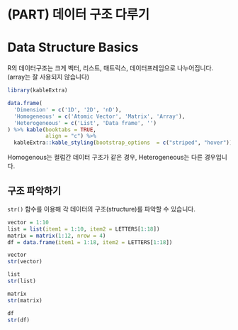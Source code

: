 # (PART) 데이터 구조 다루기 {-}

# Data Structure Basics

R의 데이터구조는 크게 벡터, 리스트, 매트릭스, 데이터프레임으로 나누어집니다. (array는 잘 사용되지 않습니다) 

```r
library(kableExtra)

data.frame(
  'Dimension' = c('1D', '2D', 'nD'),
  'Homogeneous' = c('Atomic Vector', 'Matrix', 'Array'),
  'Heterogeneous' = c('List', 'Data frame', '')
) %>% kable(booktabs = TRUE,
            align = "c") %>%
  kableExtra::kable_styling(bootstrap_options  = c("striped", "hover"))
```

Homogenous는 컬럼간 데이터 구조가 같은 경우, Heterogeneous는 다른 경우입니다.

## 구조 파악하기

`str()` 함수를 이용해 각 데이터의 구조(structure)를 파악할 수 있습니다.

```r
vector = 1:10
list = list(item1 = 1:10, item2 = LETTERS[1:18])
matrix = matrix(1:12, nrow = 4)
df = data.frame(item1 = 1:18, item2 = LETTERS[1:18])
```

```r
vector
str(vector)

list
str(list)

matrix
str(matrix)

df
str(df)
```

